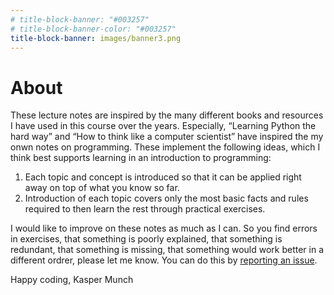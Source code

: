 ```yaml
---
# title-block-banner: "#003257"
# title-block-banner-color: "#003257"
title-block-banner: images/banner3.png
---
```


<style>
#title-block-header {
  /* margin-block-end: 1rem; */
  /* position: relative; */
  /* margin-top: -1px; */
  /* height: 75px; */
  background-color: "#36B24A";

}

.quarto-title-banner {
  font-family:  Passata;
  /* margin-block-end: 1rem;
  position: relative;
  margin-top: -30px;
  height: 85%; */
  background-color: "#36B24A";
}
</style> 

<!-- <style>
    * {
      font-family: Passata;
    }
</style> -->

# About {.unnumbered}

These lecture notes are inspired by the many different books and resources I have used in this course over the years. Especially, "Learning Python the hard way" and "How to think like a computer scientist" have inspired the my onwn notes on programming. These implement the following ideas, which I think best supports learning in an introduction to programming:

1. Each topic and concept is introduced so that it can be applied right away on top of what you know so far.
2. Introduction of each topic covers only the most basic facts and rules required to then learn the rest through practical exercises.

I would like to improve on these notes as much as I can. So you find errors in exercises, that something is poorly explained, that something is redundant, that something is missing, that something would work better in a different ordrer, please let me know. You can do this by [reporting an issue](https://github.com/munch-group/bioinformatics/issues).

Happy coding,
Kasper Munch
